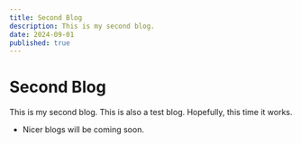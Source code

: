 ---
title: Second Blog
description: This is my second blog.
date: 2024-09-01
published: true
---

# Second Blog

This is my second blog. This is also a test blog. Hopefully, this time it works. 
* Nicer blogs will be coming soon.